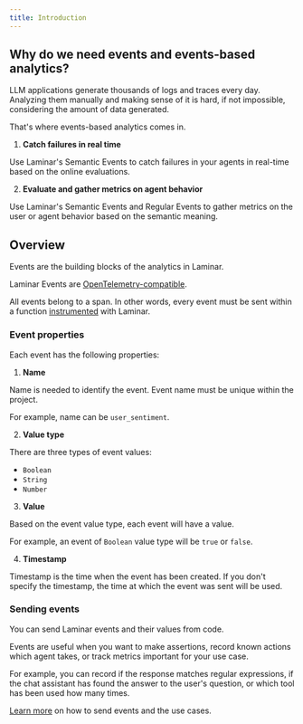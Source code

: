 ```yaml
---
title: Introduction
---
```


## Why do we need events and events-based analytics?

LLM applications generate thousands of logs and traces every day.
Analyzing them manually and making sense of it is hard, if not impossible, considering the amount of data generated.

That's where events-based analytics comes in.

1. **Catch failures in real time**

Use Laminar's Semantic Events to catch failures in your agents in real-time based on the online evaluations.

2. **Evaluate and gather metrics on agent behavior**

Use Laminar's Semantic Events and Regular Events to gather metrics on the user or agent behavior based on the semantic meaning.

## Overview

Events are the building blocks of the analytics in Laminar.

Laminar Events are [OpenTelemetry-compatible](/events/otel).

All events belong to a span. In other words, every event must be sent within a function
[instrumented](/tracing/configuration) with Laminar.

### Event properties

Each event has the following properties:
1. **Name**

Name is needed to identify the event. Event name must be unique within the project.

For example, name can be `user_sentiment`.

2. **Value type**

There are three types of event values:
- `Boolean`
- `String`
- `Number`

3. **Value**

Based on the event value type, each event will have a value.

For example, an event of `Boolean` value type will be `true` or `false`.

4. **Timestamp**

Timestamp is the time when the event has been created.
If you don't specify the timestamp, the time at which the event was sent will be used.

### Sending events

You can send Laminar events and their values from code.

Events are useful when you want to make assertions, record known actions which agent takes,
or track metrics important for your use case.

For example, you can record if the response matches regular expressions,
if the chat assistant has found the answer to the user's question,
or which tool has been used how many times.

[Learn more](/events/sending-events) on how to send events and the use cases.
